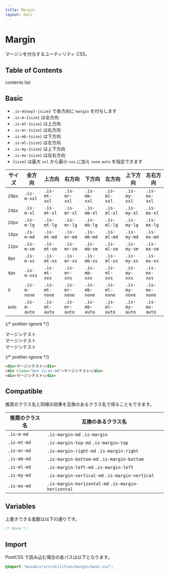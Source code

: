 ```yaml
---
title: Margin
layout: docs
---
```


# Margin

マージンを付与するユーティリティ CSS。

## Table of Contents

contents list

## Basic

- `.is-m{way}-{size}` で各方向に `margin` を付与します
- `.is-m-{size}` は全方向
- `.is-mt-{size}` は上方向
- `.is-mr-{size}` は右方向
- `.is-mb-{size}` は下方向
- `.is-ml-{size}` は左方向
- `.is-my-{size}` は上下方向
- `.is-mx-{size}` は左右方向
- `{size}` は最大 `xxl` から最小 `xxs` に加え `none` `auto` を指定できます

| サイズ              | 全方向       | 上方向        | 右方向        | 下方向        | 左方向        | 上下方向      | 左右方向      |
| ------------------- | ------------ | ------------- | ------------- | ------------- | ------------- | ------------- | ------------- |
| <small>28px</small> | `.is-m-xxl`  | `.is-mt-xxl`  | `.is-mr-xxl`  | `.is-mb-xxl`  | `.is-ml-xxl`  | `.is-my-xxl`  | `.is-mx-xxl`  |
| <small>24px</small> | `.is-m-xl`   | `.is-mt-xl`   | `.is-mr-xl`   | `.is-mb-xl`   | `.is-ml-xl`   | `.is-my-xl`   | `.is-mx-xl`   |
| <small>20px</small> | `.is-m-lg`   | `.is-mt-lg`   | `.is-mr-lg`   | `.is-mb-lg`   | `.is-ml-lg`   | `.is-my-lg`   | `.is-mx-lg`   |
| <small>16px</small> | `.is-m-md`   | `.is-mt-md`   | `.is-mr-md`   | `.is-mb-md`   | `.is-ml-md`   | `.is-my-md`   | `.is-mx-md`   |
| <small>12px</small> | `.is-m-sm`   | `.is-mt-sm`   | `.is-mr-sm`   | `.is-mb-sm`   | `.is-ml-sm`   | `.is-my-sm`   | `.is-mx-sm`   |
| <small>8px</small>  | `.is-m-xs`   | `.is-mt-xs`   | `.is-mr-xs`   | `.is-mb-xs`   | `.is-ml-xs`   | `.is-my-xs`   | `.is-mx-xs`   |
| <small>4px</small>  | `.is-m-xxs`  | `.is-mt-xxs`  | `.is-mr-xxs`  | `.is-mb-xxs`  | `.is-ml-xxs`  | `.is-my-xxs`  | `.is-mx-xxs`  |
| <small>0</small>    | `.is-m-none` | `.is-mt-none` | `.is-mr-none` | `.is-mb-none` | `.is-ml-none` | `.is-my-none` | `.is-mx-none` |
| <small>auto</small> | `.is-m-auto` | `.is-mt-auto` | `.is-mr-auto` | `.is-mb-auto` | `.is-ml-auto` | `.is-my-auto` | `.is-mx-auto` |

{/* prettier-ignore */}
<div className="docs-preview">
  <div>マージンテスト</div>
  <div className="box is-mt-md" style={{background:"var(--theme-bg-2)"}}>マージンテスト</div>
  <div>マージンテスト</div>
</div>

{/* prettier-ignore */}
```html
<div>マージンテスト</div>
<div class="box is-mt-md">マージンテスト</div>
<div>マージンテスト</div>
```

## Compatible

推奨のクラス名と同様の効果を互換のあるクラス名で得ることもできます。

| 推奨のクラス名 | 互換のあるクラス名                                 |
| -------------- | -------------------------------------------------- |
| `.is-m-md`     | `.is-margin-md` `.is-margin`                       |
| `.is-mt-md`    | `.is-margin-top-md` `.is-margin-top`               |
| `.is-mr-md`    | `.is-margin-right-md` `.is-margin-right`           |
| `.is-mb-md`    | `.is-margin-bottom-md` `.is-margin-bottom`         |
| `.is-ml-md`    | `.is-margin-left-md` `.is-margin-left`             |
| `.is-my-md`    | `.is-margin-vertical-md` `.is-margin-vertical`     |
| `.is-mx-md`    | `.is-margin-horizontal-md` `.is-margin-horizontal` |

## Variables

上書きできる変数は以下の通りです。

```css
/* None */
```

## Import

PostCSS で読み込む場合の各パスは以下となります。

```css
@import "musubii/src/utilities/margin/main.css";
```
